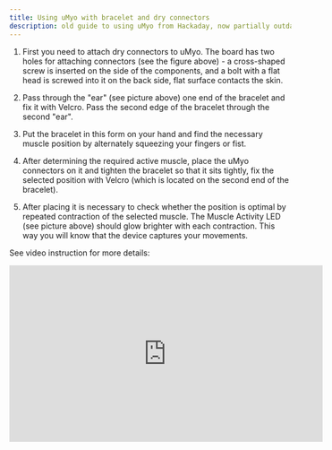 ```yaml
---
title: Using uMyo with bracelet and dry connectors
description: old guide to using uMyo from Hackaday, now partially outdated
---
```

1. First you need to attach dry connectors to uMyo. The board has two holes for attaching connectors (see the figure above) - a cross-shaped screw is inserted on the side of the components, and a bolt with a flat head is screwed into it on the back side, flat surface contacts the skin.

2. Pass through the "ear" (see picture above) one end of the bracelet and fix it with Velcro. Pass the second edge of the bracelet through the second "ear".

3. Put the bracelet in this form on your hand and find the necessary muscle position by alternately squeezing your fingers or fist.

4. After determining the required active muscle, place the uMyo connectors on it and tighten the bracelet so that it sits tightly, fix the selected position with Velcro (which is located on the second end of the bracelet).

5. After placing it is necessary to check whether the position is optimal by repeated contraction of the selected muscle. The Muscle Activity LED (see picture above) should glow brighter with each contraction. This way you will know that the device captures your movements.

See video instruction for more details:

<iframe width="560" height="315" src="https://www.youtube.com/embed/dk8rOkybKPQ?si=l1DrnrE9jQzKMNno" title="YouTube video player" frameborder="0" allow="accelerometer; autoplay; clipboard-write; encrypted-media; gyroscope; picture-in-picture; web-share" referrerpolicy="strict-origin-when-cross-origin" allowfullscreen></iframe>